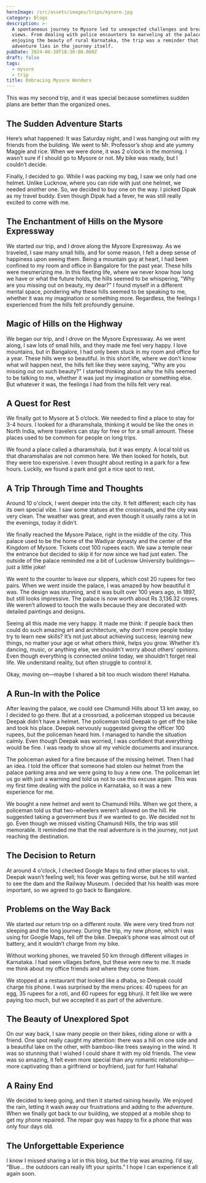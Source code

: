 ```yaml
---
heroImage: /src/assets/images/trips/mysore.jpg
category: Blogs
description: >-
  A spontaneous journey to Mysore led to unexpected challenges and breathtaking
  views. From dealing with police encounters to marveling at the palace and
  enjoying the beauty of rural Karnataka, the trip was a reminder that the real
  adventure lies in the journey itself.
pubDate: 2024-06-30T18:30:00.000Z
draft: false
tags:
  - mysore
  - trip
title: Embracing Mysore Wonders
---
```


This was my second trip, and it was special because sometimes sudden plans are better than the organized ones.

## The Sudden Adventure Starts

Here’s what happened: It was Saturday night, and I was hanging out with my friends from the building. We went to Mr. Professor’s shop and ate yummy Maggie and rice. When we were done, it was 2 o’clock in the morning. I wasn’t sure if I should go to Mysore or not. My bike was ready, but I couldn’t decide.

Finally, I decided to go. While I was packing my bag, I saw we only had one helmet. Unlike Lucknow, where you can ride with just one helmet, we needed another one. So, we decided to buy one on the way. I picked Dipak as my travel buddy. Even though Dipak had a fever, he was still really excited to come with me.

## The Enchantment of Hills on the Mysore Expressway

We started our trip, and I drove along the Mysore Expressway. As we traveled, I saw many small hills, and for some reason, I felt a deep sense of happiness upon seeing them. Being a mountain guy at heart, I had been confined to my room and office in Bangalore for the past year. These hills were mesmerizing me. In this fleeting life, where we never know how long we have or what the future holds, the hills seemed to be whispering, "Why are you missing out on beauty, my dear?" I found myself in a different mental space, pondering why these hills seemed to be speaking to me, whether it was my imagination or something more. Regardless, the feelings I experienced from the hills felt profoundly genuine.

## Magic of Hills on the Highway

We began our trip, and I drove on the Mysore Expressway. As we went along, I saw lots of small hills, and they made me feel very happy. I love mountains, but in Bangalore, I had only been stuck in my room and office for a year. These hills were so beautiful. In this short life, where we don’t know what will happen next, the hills felt like they were saying, "Why are you missing out on such beauty?" I started thinking about why the hills seemed to be talking to me, whether it was just my imagination or something else. But whatever it was, the feelings I had from the hills felt very real.

## A Quest for Rest

We finally got to Mysore at 5 o’clock. We needed to find a place to stay for 3-4 hours. I looked for a dharamshala, thinking it would be like the ones in North India, where travelers can stay for free or for a small amount. These places used to be common for people on long trips.

We found a place called a dharamshala, but it was empty. A local told us that dharamshalas are not common here. We then looked for hotels, but they were too expensive. I even thought about resting in a park for a few hours. Luckily, we found a park and got a nice spot to rest.

## A Trip Through Time and Thoughts

Around 10 o'clock, I went deeper into the city. It felt different; each city has its own special vibe. I saw some statues at the crossroads, and the city was very clean. The weather was great, and even though it usually rains a lot in the evenings, today it didn’t.

We finally reached the Mysore Palace, right in the middle of the city. This palace used to be the home of the Wadiyar dynasty and the center of the Kingdom of Mysore. Tickets cost 100 rupees each. We saw a temple near the entrance but decided to skip it for now since we had just eaten. The outside of the palace reminded me a bit of Lucknow University buildings—just a little joke!

We went to the counter to leave our slippers, which cost 20 rupees for two pairs. When we went inside the palace, I was amazed by how beautiful it was. The design was stunning, and it was built over 100 years ago, in 1897, but still looks impressive. The palace is now worth about Rs 3,136.32 crores. We weren’t allowed to touch the walls because they are decorated with detailed paintings and designs.

Seeing all this made me very happy. It made me think: if people back then could do such amazing art and architecture, why don’t more people today try to learn new skills? It’s not just about achieving success; learning new things, no matter your age or what others think, helps you grow. Whether it’s dancing, music, or anything else, we shouldn’t worry about others’ opinions. Even though everything is connected online today, we shouldn’t forget real life. We understand reality, but often struggle to control it.

Okay, moving on—maybe I shared a bit too much wisdom there! Hahaha.

## A Run-In with the Police

After leaving the palace, we could see Chamundi Hills about 13 km away, so I decided to go there. But at a crossroad, a policeman stopped us because Deepak didn’t have a helmet. The policeman told Deepak to get off the bike and took his place. Deepak nervously suggested giving the officer 100 rupees, but the policeman heard him. I managed to handle the situation calmly. Even though Deepak was worried, I was confident that everything would be fine. I was ready to show all my vehicle documents and insurance.

The policeman asked for a fine because of the missing helmet. Then I had an idea. I told the officer that someone had stolen our helmet from the palace parking area and we were going to buy a new one. The policeman let us go with just a warning and told us not to use this excuse again. This was my first time dealing with the police in Karnataka, so it was a new experience for me.

We bought a new helmet and went to Chamundi Hills. When we got there, a policeman told us that two-wheelers weren’t allowed on the hill. He suggested taking a government bus if we wanted to go. We decided not to go. Even though we missed visiting Chamundi Hills, the trip was still memorable. It reminded me that the real adventure is in the journey, not just reaching the destination.

## The Decision to Return

At around 4 o'clock, I checked Google Maps to find other places to visit. Deepak wasn’t feeling well; his fever was getting worse, but he still wanted to see the dam and the Railway Museum. I decided that his health was more important, so we agreed to go back to Bangalore.

## Problems on the Way Back

We started our return trip on a different route. We were very tired from not sleeping and the long journey. During the trip, my new phone, which I was using for Google Maps, fell off the bike. Deepak’s phone was almost out of battery, and it wouldn’t charge from my bike.

Without working phones, we traveled 50 km through different villages in Karnataka. I had seen villages before, but these were new to me. It made me think about my office friends and where they come from.

We stopped at a restaurant that looked like a dhaba, so Deepak could charge his phone. I was surprised by the menu prices: 40 rupees for an egg, 35 rupees for a roti, and 60 rupees for egg bhurji. It felt like we were paying too much, but we accepted it as part of the adventure.

## The Beauty of Unexplored Spot

On our way back, I saw many people on their bikes, riding alone or with a friend. One spot really caught my attention: there was a hill on one side and a beautiful lake on the other, with bamboo-like trees swaying in the wind. It was so stunning that I wished I could share it with my old friends. The view was so amazing, it felt even more special than any romantic relationship—more captivating than a girlfriend or boyfriend, just for fun! Hahaha!

## A Rainy End

We decided to keep going, and then it started raining heavily. We enjoyed the rain, letting it wash away our frustrations and adding to the adventure. When we finally got back to our building, we stopped at a mobile shop to get my phone repaired. The repair guy was happy to fix a phone that was only four days old.

## The Unforgettable Experience

I know I missed sharing a lot in this blog, but the trip was amazing. I’d say, “Blue... the outdoors can really lift your spirits.” I hope I can experience it all again soon.
